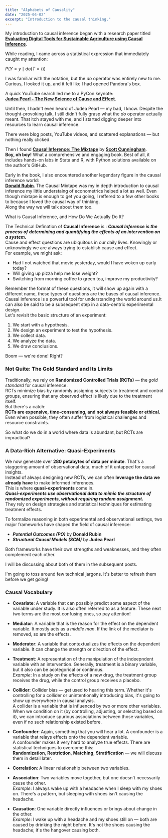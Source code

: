 ```yaml
---
title: "Alphabets of Causality"
date: "2025-04-02"
excerpt: "Introduction to the causal thinking."
---
```



My introduction to causal inference began with a research paper titled  
[**Evaluating Digital Tools for Sustainable Agriculture using Causal Inference**](https://arxiv.org/abs/2211.03195v1).

While reading, I came across a statistical expression that immediately caught my attention:

$P(Y = y \mid do(T = t))$

I was familiar with the notation, but the *do* operator was entirely new to me. Curious, I looked it up, and it felt like I had opened Pandora's box.

A quick YouTube search led me to a PyCon keynote:  
[**Judea Pearl - The New Science of Cause and Effect**](https://www.youtube.com/watch?v=ZaPV1OSEpHw&t=3038s).

Until then, I hadn't even heard of Judea Pearl — my bad, I know. Despite the thought-provoking talk, I still didn't fully grasp what the *do* operator actually meant. That itch stayed with me, and I started digging deeper into resources to learn causal inference.

There were blog posts, YouTube videos, and scattered explanations — but nothing really clicked.

Then I found [**Causal Inference: The Mixtape**](https://www.amazon.com/Causal-Inference-Mixtape-Scott-Landry/dp/1735467201) by [**Scott Cunningham**](https://www.scottcunningham.org/).  
**Boy, oh boy!** What a comprehensive and engaging book. Best of all, it includes hands-on labs in Stata and R, with Python solutions available on the author's GitHub.

Early in the book, I also encountered another legendary figure in the causal inference world:  
[**Donald Rubin**](https://en.wikipedia.org/wiki/Donald_Rubin).
The Causal Mixtape was my in depth introduction to causal inference my little understaing of econometrics helped a lot as well.
Even though mixtape is enough to get you going, I reffered to a few other books to because I loved the causal way of thinking.\
Along the way we will talk about them too.


<div className="text-2xl text-gray-500 font-semibold font-mono">What is Causal Inference, and How Do We Actually Do It?</div>

<div className="bg-slate-400 border border-slate-400 px-4 py-2 rounded-md">

The Technical Defination of **Causal Inference** is :
***Causal Inference is the process of determining and quantifying the effects of an intervention on a system.***\
Cause and effect questions are ubiquitous in our daily lives. Knowingly or unknowingly we are always trying to establish cause and effect.\
For example, we might ask:
- Had I not watched that movie yesterday, would I have woken up early today?
- Will giving up pizza help me lose weight?
- Switching from morning coffee to green tea, improve my productivity?

Remember the format of these questions, it will show up again with a different name, these types of questions are the bases of 
causal inference.\
Causal inference is a powerful tool for understanding the world around us.It can also be said to be a subsequent step in a data-centric experimental design.  
Let's revisit the basic structure of an experiment:

1. We start with a hypothesis.  
2. We design an experiment to test the hypothesis.  
3. We collect data.  
4. We analyze the data.  
5. We draw conclusions.

<div className="font-bold">Boom — we're done! Right?</div>

### Not Quite: The Gold Standard and Its Limits

Traditionally, we rely on **Randomized Controlled Trials (RCTs)** — the *gold standard* for causal inference.  
RCTs minimize bias by randomly assigning subjects to treatment and control groups, ensuring that any observed effect is likely due to the treatment itself.  
But there's a catch:  
**RCTs are expensive, time-consuming, and not always feasible or ethical.**  
Even when possible, they often suffer from logistical challenges and resource constraints.

So what do we do in a world where data is abundant, but RCTs are impractical?

### A Data-Rich Alternative: Quasi-Experiments

We now generate over **280 petabytes of data per minute**. That's a staggering amount of observational data, much of it untapped for causal insights.  
Instead of always designing new RCTs, we can often **leverage the data we already have** to make informed inferences.  
This is where **quasi-experiments** come in.  
**_Quasi-experiments use observational data to mimic the structure of randomized experiments, without requiring random assignment._**  
They rely on design strategies and statistical techniques for estimating treatment effects.  

To formalize reasoning in both experimental and observational settings, two major frameworks have shaped the field of causal inference:

- **_Potential Outcomes (PO)_** by <strong>Donald Rubin</strong>
- **_Structural Causal Models (SCM)_** by <strong>Judea Pearl</strong>


Both frameworks have their own strengths and weaknesses, and they often complement each other.

I will be discussing about both of them in the subsequent posts.
</div>


I'm going to toss around few technical jargons. It's better to refresh them before we get going!

### Causal Vocabulary

<div className="bg-blue-50 border border-blue-200 px-4 py-2 rounded-md">

- **Covariate**: A variable that can possibly predict some aspect of the variable under study. It is also often referred to as a feature. These next two terms are the most confusing ones, so pay attention!

- **Mediator**: A variable that is the reason for the effect on the dependent variable. It mostly acts as a *middle man*. If the link of the mediator is removed, so are the effects.

- **Moderator**: A variable that contextualizes the effects on the dependent variable. It can change the strength or direction of the effect.

- **Treatment**: A representation of the manipulation of the indeepndent variable with an intervention. Generally,
 treatment is a binary variable, but it also can be acotegorical or continous.  
  _Example_: In a study on the effects of a new drug, the treatment group receives the drug, while the control group receives a placebo.
- **Collider**: Collider bias — get used to hearing this term. Whether it's controlling for a collider or unintentionally introducing bias, it's going to show up everywhere in causal analysis.  
A collider is a variable that is influenced by two or more other variables. When we condition on it (by controlling, adjusting, or selecting based on it), we can introduce spurious associations between those variables, even if no such relationship existed before.

- **Confounder**: Again, something that you will hear a lot. A confounder is a variable that relays effects onto the dependent variable.  
A confounder makes it very hard to analyze true effects. There are statistical techniques to overcome this:  
  **Randomization**, **Restriction**, **Matching**, **Stratification** — we will discuss them in detail later.

- **Correlation**: A linear relationship between two variables.

- **Association**: Two variables move together, but one doesn't necessarily cause the other.  
  _Example_: I always wake up with a headache when I sleep with my shoes on. There's a pattern, but sleeping with shoes isn't causing the headache.

- **Causation**: One variable directly influences or brings about change in the other.  
  _Example_: I wake up with a headache and my shoes still on — both are caused by drinking the night before. It's not the shoes causing the headache; it's the hangover causing both.

</div>